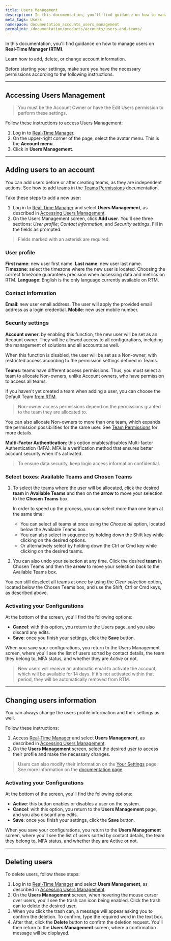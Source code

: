 ```yaml
---
title: Users Management
description: In this documentation, you'll find guidance on how to manage users on Real-Time Manager (RTM).
meta_tags: Users
namespace: documentation_accounts_users_management
permalink: /documentation/products/accounts/users-and-teams/
---
```


In this documentation, you'll find guidance on how to manage users on **Real-Time Manager (RTM)**.

Learn how to add, delete, or change account information.

Before starting your settings, make sure you have the necessary permissions according to the following instructions.

---

## Accessing Users Management

> You must be the Account Owner or have the Edit Users permission to perform these settings.

Follow these instructions to access Users Management:

1. Log in to [Real-Time Manager](https://manager.azion.com/).
2. On the upper-right corner of the page, select the avatar menu. This is the **Account menu**.
3. Click in **Users Management**.

---

## Adding users to an account

You can add users before or after creating teams, as they are independent actions. See how to add teams in the [Teams Permissions](/en/documentation/products/accounts/teams-permissions/) documentation.

Take these steps to add a new user:

1. Log in to [Real-Time Manager](https://manager.azion.com/) and select **Users Management**, as described in [Accessing Users Management](#Accessingusersmanagement).
2. On the Users Management screen, click **Add user**. You'll see three sections: *User profile*; *Contact information*; and *Security settings*. Fill in the fields as prompted.

> Fields marked with an asterisk are required.

### User profile

**First name**: new user first name.
**Last name**: new user last name.
**Timezone**: select the timezone where the new user is located. Choosing the correct timezone guarantees precision when accessing data and metrics on RTM.
**Language**: English is the only language currently available on RTM.

### Contact information

**Email**: new user email address. The user will apply the provided email address as a login credential.
**Mobile**: new user mobile number.

### Security settings

**Account owner**: by enabling this function, the new user will be set as an Account owner. They will be allowed access to all configurations, including the management of solutions and all accounts as well.

When this function is disabled, the user will be set as a Non-owner, with restricted access according to the permission settings defined in Teams.

**Teams**: teams have different access permissions. Thus, you must select a team to allocate Non-owners, unlike Account owners, who have permission to access all teams.

If you haven't yet created a team when adding a user, you can choose the Default Team [from RTM](https://manager.azion.com/).

> Non-owner access permissions depend on the permissions granted to the team they are allocated to.

You can also allocate Non-owners to more than one team, which expands the permission possibilities for the same user. See [Team Permissions](/en/documentation/products/accounts/teams-permissions/) for more details.

**Multi-Factor Authentication**: this option enables/disables Multi-factor Authentication (MFA). MFA is a verification method that ensures better account security when it's activated.

> To ensure data security, keep login access information confidential.

### Select boxes: Available Teams and Chosen Teams

1. To select the teams where the user will be allocated, click the desired **team** in **Available Teams** and then on the **arrow** to move your selection to the **Chosen Teams** box.

   In order to speed up the process, you can select more than one team at the same time:

   - You can select all teams at once using the *Choose all* option, located below the Available Teams box.
   - You can also select in sequence by holding down the Shift key while clicking on the desired options.
   - Or alternatively select by holding down the Ctrl or Cmd key while clicking on the desired teams.
2. You can also undo your selection at any time. Click the desired **team** in Chosen Teams and then the **arrow** to move your selection back to the Available Teams box.

You can still deselect all teams at once by using the *Clear selection* option, located below the Chosen Teams box, and use the Shift, Ctrl or Cmd keys, as described above.

### Activating your Configurations

At the bottom of the screen, you'll find the following options:

- **Cancel**: with this option, you return to the Users page, and you also discard any edits.
- **Save**: once you finish your settings, click the **Save** button.

When you save your configurations, you return to the Users Management screen, where you'll see the list of users sorted by contact details, the team they belong to, MFA status, and whether they are *Active* or not.

> New users will receive an automatic email to activate the account, which will be available for 14 days. If it's not activated within that period, they will be automatically removed from RTM.

---

## Changing users information

You can always change the users profile information and their settings as well.

Follow these instructions:

1. Access [Real-Time Manager](https://manager.azion.com/) and select **Users Management**, as described in [Accessing Users Management](#Accessingusersmanagement).
2. On the **Users Management** screen, select the desired user to access their profile and make the necessary changes.

> Users can also modify their information on the [Your Settings](https://manager.azion.com/user) page. See more information on the [documentation page](/en/documentation/products/accounts/your-settings/).

### Activating your Configurations

At the bottom of the screen, you'll find the following options:

- **Active**: this button enables or disables a user on the system.
- **Cancel**: with this option, you return to the **Users Management** page, and you also discard any edits.
- **Save**: once you finish your settings, click the **Save** button.

When you save your configurations, you return to the **Users Management** screen, where you'll see the list of users sorted by contact details, the team they belong to, MFA status, and whether they are Active or not.

---

## Deleting users

To delete users, follow these steps:

1. Log in to [Real-Time Manager](https://manager.azion.com/) and select **Users Management**, as described in [Accessing Users Management](#Accessingusersmanagement).
2. On the **Users Management** screen, when hovering the mouse cursor over users, you'll see the trash can icon being enabled. Click the trash can to delete the desired user.
3. When you click the trash can, a message will appear asking you to confirm the deletion. To confirm, type the required word in the text box.
4. After that, click the **Delete** button to confirm the deletion request. You'll then return to the **Users Management** screen, where a confirmation message will be displayed. 
